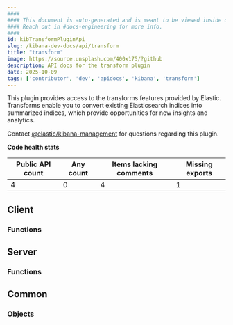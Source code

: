 ```yaml
---
####
#### This document is auto-generated and is meant to be viewed inside our experimental, new docs system.
#### Reach out in #docs-engineering for more info.
####
id: kibTransformPluginApi
slug: /kibana-dev-docs/api/transform
title: "transform"
image: https://source.unsplash.com/400x175/?github
description: API docs for the transform plugin
date: 2025-10-09
tags: ['contributor', 'dev', 'apidocs', 'kibana', 'transform']
---
```


This plugin provides access to the transforms features provided by Elastic. Transforms enable you to convert existing Elasticsearch indices into summarized indices, which provide opportunities for new insights and analytics.

Contact [@elastic/kibana-management](https://github.com/orgs/elastic/teams/kibana-management) for questions regarding this plugin.

**Code health stats**

| Public API count  | Any count | Items lacking comments | Missing exports |
|-------------------|-----------|------------------------|-----------------|
| 4 | 0 | 4 | 1 |

## Client

### Functions
<DocDefinitionList data={transformObj.client.functions}/>

## Server

### Functions
<DocDefinitionList data={transformObj.server.functions}/>

## Common

### Objects
<DocDefinitionList data={transformObj.common.objects}/>

